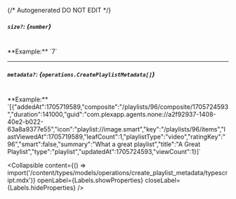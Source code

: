 {/* Autogenerated DO NOT EDIT  */}

##### `size?`: *{`number`}*
<br/>
**Example:** `7`

---
##### `metadata?`: *{`operations.CreatePlaylistMetadata[]`}*
<br/>
**Example:** `[{"addedAt":1705719589,"composite":"/playlists/96/composite/1705724593","duration":141000,"guid":"com.plexapp.agents.none://a2f92937-1408-40e2-b022-63a8a9377e55","icon":"playlist://image.smart","key":"/playlists/96/items","lastViewedAt":1705719589,"leafCount":1,"playlistType":"video","ratingKey":"96","smart":false,"summary":"What a great playlist","title":"A Great Playlist","type":"playlist","updatedAt":1705724593,"viewCount":1}]`

<Collapsible content={() => import('/content/types/models/operations/create_playlist_metadata/typescript.mdx')} openLabel={Labels.showProperties} closeLabel={Labels.hideProperties} />



